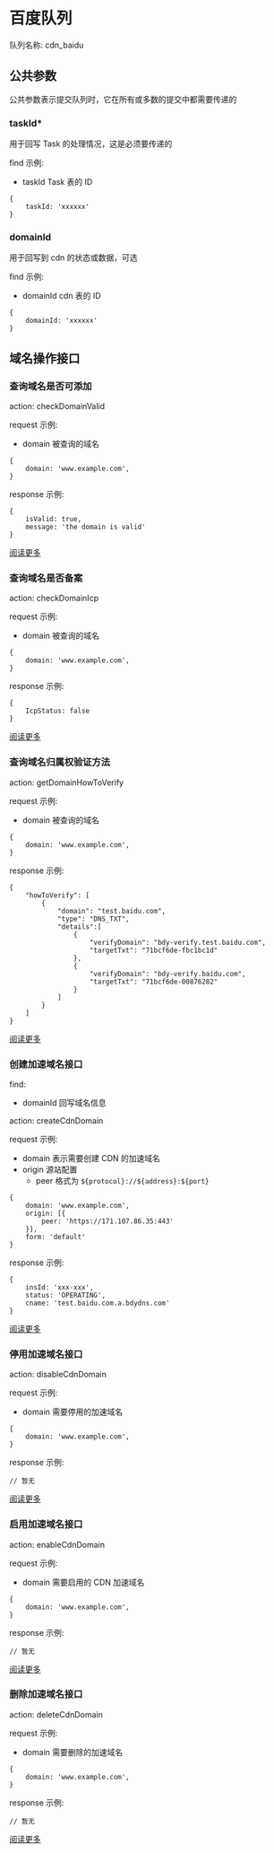 # 百度队列

队列名称: cdn_baidu

## 公共参数

公共参数表示提交队列时，它在所有或多数的提交中都需要传递的

### taskId*

用于回写 Task 的处理情况，这是必须要传递的

find 示例:

- taskId Task 表的 ID

```
{
    taskId: 'xxxxxx'
}
```

### domainId

用于回写到 cdn 的状态或数据，可选

find 示例:

- domainId cdn 表的 ID

```
{
    domainId: 'xxxxxx'
}
```

## 域名操作接口

### 查询域名是否可添加

action: checkDomainValid

request 示例:

- domain 被查询的域名

```
{
    domain: 'www.example.com',
}
```

response 示例:

```
{
    isValid: true,
    message: 'the domain is valid'
}
```

[阅读更多](https://cloud.baidu.com/doc/CDN/s/qjwvyexh6)

### 查询域名是否备案

action: checkDomainIcp

request 示例:

- domain 被查询的域名

```
{
    domain: 'www.example.com',
}
```

response 示例:

```
{
    IcpStatus: false
}
```

[阅读更多](https://cloud.baidu.com/doc/CDN/s/lk3qqkfag)

### 查询域名归属权验证方法

action: getDomainHowToVerify

request 示例:

- domain 被查询的域名

```
{
    domain: 'www.example.com',
}
```

response 示例:

```
{
    "howToVerify": [
        {
            "domain": "test.baidu.com",
            "type": "DNS_TXT",
            "details":[
                {
                    "verifyDomain": "bdy-verify.test.baidu.com",
                    "targetTxt": "71bcf6de-fbc1bc1d"
                },
                {
                    "verifyDomain": "bdy-verify.baidu.com",
                    "targetTxt": "71bcf6de-00876282"
                }
            ]
        }
    ]
}
```

[阅读更多](https://cloud.baidu.com/doc/CDN/s/ml4xy0cpb)

### 创建加速域名接口

find:
- domainId 回写域名信息

action: createCdnDomain

request 示例:

- domain 表示需要创建 CDN 的加速域名
- origin 源站配置
    - peer 格式为 `${protocol}://${address}:${port}`

```
{
    domain: 'www.example.com',
    origin: [{
        peer: 'https://171.107.86.35:443'
    }],
    form: 'default'
}
```

response 示例:

```
{
    insId: 'xxx-xxx',
    status: 'OPERATING',
    cname: 'test.baidu.com.a.bdydns.com'
}
```

[阅读更多](https://cloud.baidu.com/doc/CDN/s/gjwvyex4o)

### 停用加速域名接口

action: disableCdnDomain

request 示例:

- domain 需要停用的加速域名

```
{
    domain: 'www.example.com',
}
```

response 示例:

```
// 暂无
```

[阅读更多](https://cloud.baidu.com/doc/CDN/s/9jwvyew3e)

### 启用加速域名接口

action: enableCdnDomain

request 示例:

- domain 需要启用的 CDN 加速域名

```
{
    domain: 'www.example.com',
}
```

response 示例:

```
// 暂无
```

[阅读更多](https://cloud.baidu.com/doc/CDN/s/Jjwvyexv8)

### 删除加速域名接口

action: deleteCdnDomain

request 示例:

- domain 需要删除的加速域名

```
{
    domain: 'www.example.com',
}
```

response 示例:

```
// 暂无
```

[阅读更多](https://cloud.baidu.com/doc/CDN/s/Njwvyey7f)
